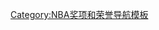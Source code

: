 {{Navbox
|name=IBM奖
|title=[[IBM奖]]
|state = {{{state|autocollapse}}}
|listclass = hlist
|list1=
* 1984: [[魔术师约翰逊|约翰逊]]
* 1985: [[迈克尔·乔丹|乔丹]]
* 1986: [[查尔斯·巴克利|巴克利]]
* 1987: [[查尔斯·巴克利|巴克利]]
* 1988: [[查尔斯·巴克利|巴克利]]
* 1989: [[迈克尔·乔丹|乔丹]]
* 1990: [[大卫·罗宾逊|罗宾逊]]
* 1991: [[大卫·罗宾逊|罗宾逊]]
* 1992: [[丹尼斯·罗德曼|罗德曼]]
* 1993: [[哈基姆·奥拉朱旺|奥拉朱旺]]
* 1994: [[大卫·罗宾逊|罗宾逊]] 
* 1995: [[大卫·罗宾逊|罗宾逊]]
* 1996: [[大卫·罗宾逊|罗宾逊]]
* 1997: [[格蘭特·希爾 (籃球員)|希尔]]
* 1998: [[卡爾·馬龍|马龙]]
* 1999: [[迪肯贝·穆托姆博|穆托姆博]]
* 2000: [[沙奎尔·奥尼尔|奥尼尔]]
* 2001: [[沙奎尔·奥尼尔|奥尼尔]]
* 2002: [[蒂姆·邓肯|邓肯]]
}}<noinclude>
{{collapsible option}}
[[Category:NBA奖项和荣誉导航模板]]
</noinclude>
